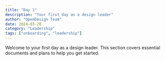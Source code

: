 ```yaml
---
title: "Day 1"
description: "Your first day as a design leader"
author: "OpenDesign Team"
date: 2024-03-20
category: "Leadership"
tags: ["onboarding", "leadership"]
---
```


Welcome to your first day as a design leader. This section covers essential documents and plans to help you get started.
